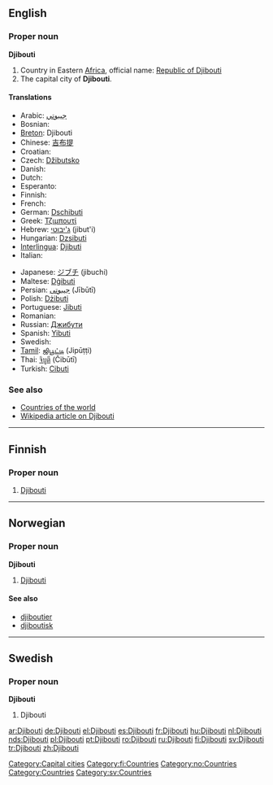 ==English==

===Proper noun===
'''Djibouti'''

# Country in Eastern [[Africa]], official name: [[Republic of Djibouti]]
# The capital city of '''Djibouti'''.

====Translations====
{{top}}
*Arabic: [[جيبوتي]]
*Bosnian: {{t-|bs|Džibuti|m}}
*[[Breton]]: Djibouti
*Chinese: [[吉布提]]
*Croatian: {{t-|hr|Džibuti|m}}
*Czech: [[Džibutsko]] {{n}}
*Danish: {{t-|da|Djibouti}}
*Dutch: {{t+|nl|Djibouti}}
*Esperanto: {{t-|eo|Ĝibutio|xs=Esperanto}}
*Finnish: {{t+|fi|Djibouti}}
*French: {{t+|fr|Djibouti}}
*German: [[Dschibuti]]
*Greek: [[Τζιμπουτί]]
*Hebrew: [[ג'יבוטי]] (jibut'i)
*Hungarian: [[Dzsibuti]]
*[[Interlingua]]: [[Djibuti]]
* Italian: {{t-|it|Gibuti}}
{{mid}}
*Japanese: [[ジブチ]] (jibuchi)
*Maltese: [[Dġibuti]]
*Persian: [[جیبوتی]] (Jībūtī)
*Polish: [[Dżibuti]]
*Portuguese: [[Jibuti]]
* Romanian: {{t+|ro|Djibouti}}
*Russian: [[Джибути]]
*Spanish: [[Yibuti]]
* Swedish: {{t+|sv|Djibouti}}
*[[Tamil]]: [[ஜிபூட்டி]] (Jipūṭṭi)
*Thai: [[จิบูตี]] (Čibūtī)
*Turkish: [[Cibuti]]
{{bottom}}

===See also===
*[[Countries of the world]]
*[[w:Djibouti|Wikipedia article on Djibouti]]

[[Category:Capital cities]]

----

==Finnish==
{{wikipedia|lang=fi}}

===Proper noun===
{{fi-noun|proper=true}}

# [[#English|Djibouti]]

[[Category:fi:Countries]]

----

==Norwegian==

===Proper noun===
'''Djibouti'''

# [[#English|Djibouti]]

====See also====
*[[djiboutier]]
*[[djiboutisk]]

[[Category:no:Countries]]

----

==Swedish==

===Proper noun===
'''Djibouti'''

# Djibouti

[[Category:Countries]]
[[Category:sv:Countries]]

[[ar:Djibouti]]
[[de:Djibouti]]
[[el:Djibouti]]
[[es:Djibouti]]
[[fr:Djibouti]]
[[hu:Djibouti]]
[[nl:Djibouti]]
[[nds:Djibouti]]
[[pl:Djibouti]]
[[pt:Djibouti]]
[[ro:Djibouti]]
[[ru:Djibouti]]
[[fi:Djibouti]]
[[sv:Djibouti]]
[[tr:Djibouti]]
[[zh:Djibouti]]